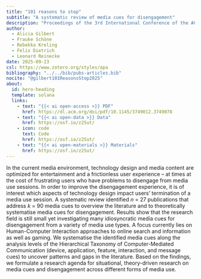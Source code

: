 ```yaml
---
title: "101 reasons to stop"
subtitle: "A systematic review of media cues for disengagement"
description: "Proceedings of the 3rd International Conference of the ACM Greek SIGCHI Chapter"
author:
  - Alicia Gilbert
  - Frauke Schöne
  - Rebekka Kreling
  - Felix Dietrich
  - Leonard Reinecke
date: 2025-09-23
csl: https://www.zotero.org/styles/apa
bibliography: "../../bib/pubs-articles.bib"
nocite: "@gilbert101ReasonsStop2025"
about:
  id: hero-heading
  template: solana
  links:
    - text: "{{< ai open-access >}} PDF"
      href: https://dl.acm.org/doi/pdf/10.1145/3749012.3749078
    - text: "{{< ai open-data >}} Data"
      href: https://osf.io/z25ut/
    - icon: code
      text: Code
      href: https://osf.io/z25ut/
    - text: "{{< ai open-materials >}} Materials"
      href: https://osf.io/z25ut/
---
```


::: {#hero-heading}
:::

In the current media environment, technology design and media content are optimized for entertainment and a frictionless user experience – at times at the cost of frustrating users who have problems to disengage from media use sessions. In order to improve the disengagement experience, it is of interest which aspects of technology design impact users’ termination of a media use session. A systematic review identified *n* = 27 publications that address *k* = 90 media cues to overview the literature and to theoretically systematise media cues for disengagement. Results show that the research field is still small yet investigating many idiosyncratic media cues for disengagement from a variety of media use types. A focus currently lies on Human-Computer Interaction approaches to online search and information as well as gaming. We systematise the identified media cues along the analysis levels of the Hierarchical Taxonomy of Computer-Mediated Communication (device, application, feature, interaction, and message cues) to uncover patterns and gaps in the literature. Based on the findings, we formulate a research agenda for situational, theory-driven research on media cues and disengagement across different forms of media use.
